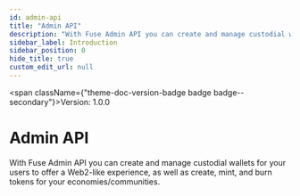 ```yaml
---
id: admin-api
title: "Admin API"
description: "With Fuse Admin API you can create and manage custodial wallets for your users to offer a Web2-like experience, as well as create, mint, and burn tokens for your economies/communities."
sidebar_label: Introduction
sidebar_position: 0
hide_title: true
custom_edit_url: null
---
```



<span className={"theme-doc-version-badge badge badge--secondary"}>Version: 1.0.0</span>

# Admin API



With Fuse Admin API you can create and manage custodial wallets for your users to offer a Web2-like experience, as well as create, mint, and burn tokens for your economies/communities.


      